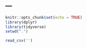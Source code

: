---
---

```r
knitr::opts_chunk$set(echo = TRUE)
library(dplyr)
library(tidyverse)
setwd(".")
```

```r
read_csv('')
```


```r
```

